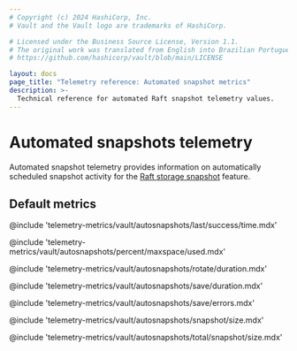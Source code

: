 ```yaml
---
# Copyright (c) 2024 HashiCorp, Inc.
# Vault and the Vault logo are trademarks of HashiCorp.

# Licensed under the Business Source License, Version 1.1.
# The original work was translated from English into Brazilian Portuguese.
# https://github.com/hashicorp/vault/blob/main/LICENSE

layout: docs
page_title: "Telemetry reference: Automated snapshot metrics"
description: >-
  Technical reference for automated Raft snapshot telemetry values.
---
```


# Automated snapshots telemetry

<EnterpriseAlert product="vault" />

Automated snapshot telemetry provides information on automatically scheduled snapshot activity for the
[Raft storage snapshot](/vault/docs/enterprise/automated-integrated-storage-snapshots)
feature.

## Default metrics

@include 'telemetry-metrics/vault/autosnapshots/last/success/time.mdx'

@include 'telemetry-metrics/vault/autosnapshots/percent/maxspace/used.mdx'

@include 'telemetry-metrics/vault/autosnapshots/rotate/duration.mdx'

@include 'telemetry-metrics/vault/autosnapshots/save/duration.mdx'

@include 'telemetry-metrics/vault/autosnapshots/save/errors.mdx'

@include 'telemetry-metrics/vault/autosnapshots/snapshot/size.mdx'

@include 'telemetry-metrics/vault/autosnapshots/total/snapshot/size.mdx'
